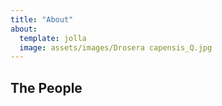 ```yaml
---
title: "About"
about:
  template: jolla
  image: assets/images/Drosera capensis_Q.jpg
---
```


## The People
